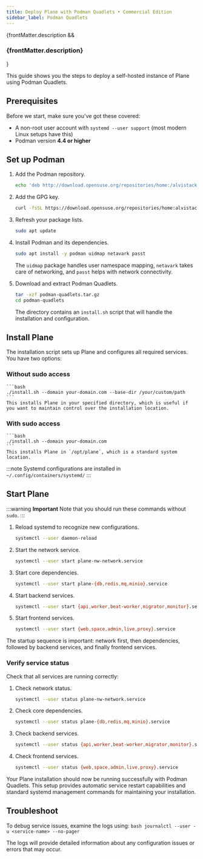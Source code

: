 ```yaml
---
title: Deploy Plane with Podman Quadlets • Commercial Edition
sidebar_label: Podman Quadlets
---
```


{frontMatter.description && <h3 className="description">{frontMatter.description}</h3>}

This guide shows you the steps to deploy a self-hosted instance of Plane using Podman Quadlets.

## Prerequisites

Before we start, make sure you've got these covered:

- A non-root user account with `systemd --user support` (most modern Linux setups have this)
- Podman version **4.4 or higher**

## Set up Podman

1. Add the Podman repository.

   ```bash
   echo 'deb http://download.opensuse.org/repositories/home:/alvistack/Debian_12/ /' | sudo tee /etc/apt/sources.list.d/home:alvistack.list
   ```

2. Add the GPG key.

   ```bash
   curl -fsSL https://download.opensuse.org/repositories/home:alvistack/Debian_12/Release.key | gpg --dearmor | sudo tee /etc/apt/trusted.gpg.d/home_alvistack.gpg > /dev/null
   ```

3. Refresh your package lists.

   ```bash
   sudo apt update
   ```

4. Install Podman and its dependencies.

   ```bash
   sudo apt install -y podman uidmap netavark passt
   ```

   The `uidmap` package handles user namespace mapping, `netavark` takes care of networking, and `passt` helps with network connectivity.

5. Download and extract Podman Quadlets.

   ```bash
   tar -xzf podman-quadlets.tar.gz
   cd podman-quadlets
   ```

   The directory contains an `install.sh` script that will handle the installation and configuration.

## Install Plane

The installation script sets up Plane and configures all required services. You have two options:

### Without sudo access

    ```bash
    ./install.sh --domain your-domain.com --base-dir /your/custom/path
    ```
    This installs Plane in your specified directory, which is useful if you want to maintain control over the installation location.

### With sudo access

    ```bash
    ./install.sh --domain your-domain.com
    ```
    This installs Plane in `/opt/plane`, which is a standard system location.

:::note
Systemd configurations are installed in `~/.config/containers/systemd/`
:::

## Start Plane

:::warning
**Important**
Note that you should run these commands without `sudo`.
:::

1. Reload systemd to recognize new configurations.

   ```bash
   systemctl --user daemon-reload
   ```

2. Start the network service.

   ```bash
   systemctl --user start plane-nw-network.service
   ```

3. Start core dependencies.

   ```bash
   systemctl --user start plane-{db,redis,mq,minio}.service
   ```

4. Start backend services.

   ```bash
   systemctl --user start {api,worker,beat-worker,migrator,monitor}.service
   ```

5. Start frontend services.
   ```bash
   systemctl --user start {web,space,admin,live,proxy}.service
   ```

The startup sequence is important: network first, then dependencies, followed by backend services, and finally frontend services.

### Verify service status

Check that all services are running correctly:

1. Check network status.

   ```bash
   systemctl --user status plane-nw-network.service
   ```

2. Check core dependencies.

   ```bash
   systemctl --user status plane-{db,redis,mq,minio}.service
   ```

3. Check backend services.

   ```bash
   systemctl --user status {api,worker,beat-worker,migrator,monitor}.service
   ```

4. Check frontend services.
   ```bash
   systemctl --user status {web,space,admin,live,proxy}.service
   ```

Your Plane installation should now be running successfully with Podman Quadlets. This setup provides automatic service restart capabilities and standard systemd management commands for maintaining your installation.

## Troubleshoot

To debug service issues, examine the logs using:
`bash
    journalctl --user -u <service-name> --no-pager
    `

The logs will provide detailed information about any configuration issues or errors that may occur.
